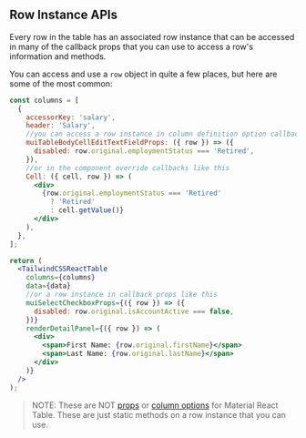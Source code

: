 
<Head>
  <title>Row Instance APIs - Material React Table Docs</title>
  <meta
    name="description"
    content="All the row instance methods and objects that can be accessed from the table instance in Material React Table"
  />
  <meta
    property="og:title"
    content="Material React Table Row Instance API Reference"
  />
  <meta
    property="og:description"
    content="A reference of all the row instance api methods and objects that can be used in Material React Table"
  />
</Head>

## Row Instance APIs

Every row in the table has an associated row instance that can be accessed in many of the callback props that you can use to access a row's information and methods.

You can access and use a `row` object in quite a few places, but here are some of the most common:

```jsx
const columns = [
  {
    accessorKey: 'salary',
    header: 'Salary',
    //you can access a row instance in column definition option callbacks like this
    muiTableBodyCellEditTextFieldProps: ({ row }) => ({
      disabled: row.original.employmentStatus === 'Retired',
    }),
    //or in the component override callbacks like this
    Cell: ({ cell, row }) => (
      <div>
        {row.original.employmentStatus === 'Retired'
          ? 'Retired'
          : cell.getValue()}
      </div>
    ),
  },
];

return (
  <TailwindCSSReactTable
    columns={columns}
    data={data}
    //or a row instance in callback props like this
    muiSelectCheckboxProps={({ row }) => ({
      disabled: row.original.isAccountActive === false,
    })}
    renderDetailPanel={({ row }) => (
      <div>
        <span>First Name: {row.original.firstName}</span>
        <span>Last Name: {row.original.lastName}</span>
      </div>
    )}
  />
);
```

> NOTE: These are NOT [props](/docs/api/props) or [column options](/docs/api/column-options) for Material React Table. These are just static methods on a row instance that you can use.

<RowInstanceAPIsTable />

<SourceCode />
